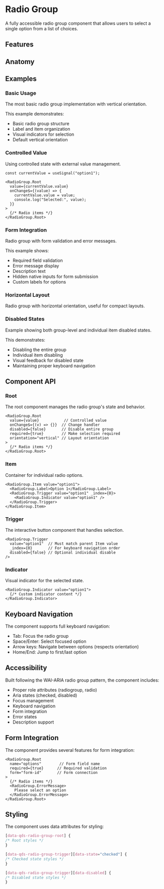 
# Radio Group
A fully accessible radio group component that allows users to select a single option from a list of choices.

<Showcase name="hero" />

## Features
<Features api={api} />

## Anatomy
<AnatomyTable api={api} />

## Examples

### Basic Usage
The most basic radio group implementation with vertical orientation.

<Showcase name="hero" />

This example demonstrates:
- Basic radio group structure
- Label and item organization
- Visual indicators for selection
- Default vertical orientation

### Controlled Value
Using controlled state with external value management.

<Showcase name="controlled" />

```tsx
const currentValue = useSignal("option1");

<RadioGroup.Root
  value={currentValue.value}
  onChange$={(value) => {
    currentValue.value = value;
    console.log("Selected:", value);
  }}
>
  {/* Radio items */}
</RadioGroup.Root>
```

### Form Integration
Radio group with form validation and error messages.
<Showcase name="form" />

This example shows:
-	Required field validation
-	Error message display
-	Description text
-	Hidden native inputs for form submission
-	Custom labels for options

### Horizontal Layout
Radio group with horizontal orientation, useful for compact layouts.
<Showcase name="horizontal" />

### Disabled States
Example showing both group-level and individual item disabled states.
<Showcase name="disabled" />

This demonstrates:
- Disabling the entire group
- Individual item disabling
- Visual feedback for disabled state
- Maintaining proper keyboard navigation

## Component API

### Root
The root component manages the radio group's state and behavior.
```tsx
<RadioGroup.Root
  value={value}           // Controlled value
  onChange$={(v) => {}}  // Change handler
  disabled={false}       // Disable entire group
  required={true}        // Make selection required
  orientation="vertical" // Layout orientation
>
  {/* Radio items */}
</RadioGroup.Root>
```

### Item
Container for individual radio options.
```tsx
<RadioGroup.Item value="option1">
  <RadioGroup.Label>Option 1</RadioGroup.Label>
  <RadioGroup.Trigger value="option1" _index={0}>
    <RadioGroup.Indicator value="option1" />
  </RadioGroup.Trigger>
</RadioGroup.Item>
```

### Trigger
The interactive button component that handles selection.
```tsx
<RadioGroup.Trigger
  value="option1"  // Must match parent Item value
  _index={0}       // For keyboard navigation order
  disabled={false} // Optional individual disable
/>
```

### Indicator
Visual indicator for the selected state.
```tsx
<RadioGroup.Indicator value="option1">
  {/* Custom indicator content */}
</RadioGroup.Indicator>
```

## Keyboard Navigation

The component supports full keyboard navigation:
-	Tab: Focus the radio group
-	Space/Enter: Select focused option
-	Arrow keys: Navigate between options (respects orientation)
-	Home/End: Jump to first/last option

## Accessibility

Built following the WAI-ARIA radio group pattern, the component includes:
-	Proper role attributes (radiogroup, radio)
-	Aria states (checked, disabled)
-	Focus management
-	Keyboard navigation
-	Form integration
-	Error states
-	Description support

## Form Integration

The component provides several features for form integration:
```tsx
<RadioGroup.Root
  name="options"        // Form field name
  required={true}      // Required validation
  form="form-id"       // Form connection
>
  {/* Radio items */}
  <RadioGroup.ErrorMessage>
    Please select an option
  </RadioGroup.ErrorMessage>
</RadioGroup.Root>
```

## Styling
The component uses data attributes for styling:
```css
[data-qds-radio-group-root] {
/* Root styles */
}

[data-qds-radio-group-trigger][data-state="checked"] {
/* Checked state styles */
}

[data-qds-radio-group-trigger][data-disabled] {
/* Disabled state styles */
}
```


<APITable api={api} />